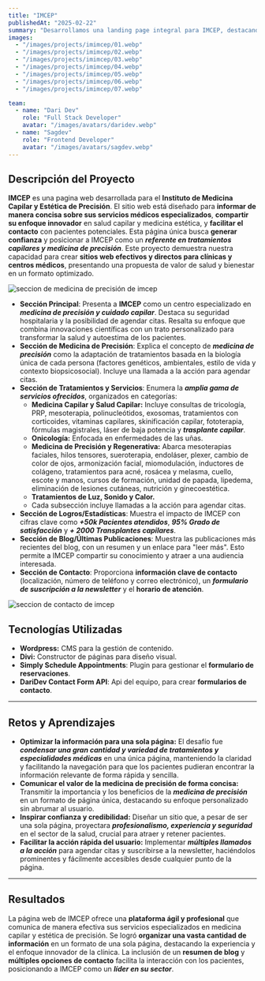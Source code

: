 ```yaml
---
title: "IMCEP"
publishedAt: "2025-02-22"
summary: "Desarrollamos una landing page integral para IMCEP, destacando sus tratamientos capilares y de medicina de precisión para atraer y conectar con pacientes potenciales."
images:
  - "/images/projects/imimcep/01.webp"
  - "/images/projects/imimcep/02.webp"
  - "/images/projects/imimcep/03.webp"
  - "/images/projects/imimcep/04.webp"
  - "/images/projects/imimcep/05.webp"
  - "/images/projects/imimcep/06.webp"
  - "/images/projects/imimcep/07.webp"

team:
  - name: "Dari Dev"
    role: "Full Stack Developer"
    avatar: "/images/avatars/daridev.webp"
  - name: "Sagdev"
    role: "Frontend Developer"
    avatar: "/images/avatars/sagdev.webp"
---
```

## Descripción del Proyecto

**IMCEP** es una pagina web desarrollada para el **Instituto de Medicina Capilar y Estética de Precisión**. El sitio web está diseñado para **informar de manera concisa sobre sus servicios médicos especializados**, **compartir su enfoque innovador** en salud capilar y medicina estética, y **facilitar el contacto** con pacientes potenciales. Esta página única busca **generar confianza** y posicionar a IMCEP como un **_referente en tratamientos capilares y medicina de precisión_**. Este proyecto demuestra nuestra capacidad para crear **sitios web efectivos y directos para clínicas y centros médicos**, presentando una propuesta de valor de salud y bienestar en un formato optimizado.

![seccion de medicina de precisión de imcep](/images/projects/imimcep/03.webp)

* **Sección Principal**: Presenta a **IMCEP** como un centro especializado en **_medicina de precisión y cuidado capilar_**. Destaca su seguridad hospitalaria y la posibilidad de agendar citas. Resalta su enfoque que combina innovaciones científicas con un trato personalizado para transformar la salud y autoestima de los pacientes.
* **Sección de Medicina de Precisión**: Explica el concepto de **_medicina de precisión_** como la adaptación de tratamientos basada en la biología única de cada persona (factores genéticos, ambientales, estilo de vida y contexto biopsicosocial). Incluye una llamada a la acción para agendar citas.
* **Sección de Tratamientos y Servicios**: Enumera la **_amplia gama de servicios ofrecidos_**, organizados en categorías:
    * **Medicina Capilar y Salud Capilar:** Incluye consultas de tricología, PRP, mesoterapia, polinucleótidos, exosomas, tratamientos con corticoides, vitaminas capilares, skinificación capilar, fototerapia, fórmulas magistrales, láser de baja potencia y **_trasplante capilar_**.
    * **Onicología:** Enfocada en enfermedades de las uñas.
    * **Medicina de Precisión y Regenerativa:** Abarca mesoterapias faciales, hilos tensores, sueroterapia, endoláser, plexer, cambio de color de ojos, armonización facial, miomodulación, inductores de colágeno, tratamientos para acné, rosácea y melasma, cuello, escote y manos, cursos de formación, unidad de papada, lipedema, eliminación de lesiones cutáneas, nutrición y ginecoestética.
    * **Tratamientos de Luz, Sonido y Calor.**
    * Cada subsección incluye llamadas a la acción para agendar citas.
* **Sección de Logros/Estadísticas**: Muestra el impacto de IMCEP con cifras clave como **_+50k Pacientes atendidos_**, **_95% Grado de satisfacción_** y **_+ 2000 Transplantes capilares_**.
* **Sección de Blog/Últimas Publicaciones**: Muestra las publicaciones más recientes del blog, con un resumen y un enlace para "leer más". Esto permite a IMCEP compartir su conocimiento y atraer a una audiencia interesada.
* **Sección de Contacto**: Proporciona **información clave de contacto** (localización, número de teléfono y correo electrónico), un **_formulario de suscripción a la newsletter_** y el **horario de atención**.

![seccion de contacto de imcep](/images/projects/imimcep/04.webp)


## Tecnologías Utilizadas

- **Wordpress:** CMS para la gestión de contenido.
- **Divi:** Constructor de páginas para diseño visual.
- **Simply Schedule Appointments**: Plugin para gestionar el **formulario de reservaciones**.
- **DariDev Contact Form API**: Api del equipo, para crear **formularios de contacto**.

---

## Retos y Aprendizajes

* **Optimizar la información para una sola página:** El desafío fue **_condensar una gran cantidad y variedad de tratamientos y especialidades médicas_** en una única página, manteniendo la claridad y facilitando la navegación para que los pacientes pudieran encontrar la información relevante de forma rápida y sencilla.
* **Comunicar el valor de la medicina de precisión de forma concisa:** Transmitir la importancia y los beneficios de la **_medicina de precisión_** en un formato de página única, destacando su enfoque personalizado sin abrumar al usuario.
* **Inspirar confianza y credibilidad:** Diseñar un sitio que, a pesar de ser una sola página, proyectara **_profesionalismo, experiencia y seguridad_** en el sector de la salud, crucial para atraer y retener pacientes.
* **Facilitar la acción rápida del usuario:** Implementar **_múltiples llamados a la acción_** para agendar citas y suscribirse a la newsletter, haciéndolos prominentes y fácilmente accesibles desde cualquier punto de la página.

---

## Resultados

La página web de IMCEP ofrece una **plataforma ágil y profesional** que comunica de manera efectiva sus servicios especializados en medicina capilar y estética de precisión. Se logró **organizar una vasta cantidad de información** en un formato de una sola página, destacando la experiencia y el enfoque innovador de la clínica. La inclusión de un **resumen de blog** y **múltiples opciones de contacto** facilita la interacción con los pacientes, posicionando a IMCEP como un **_líder en su sector_**.